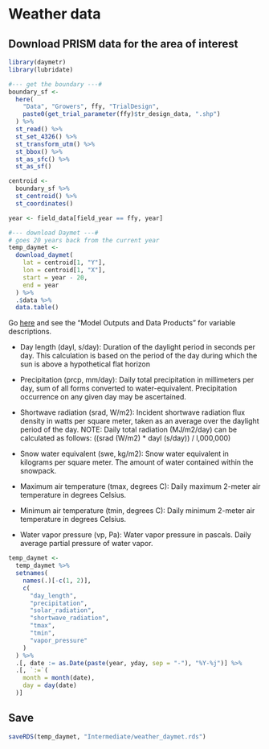 # Weather data

## Download PRISM data for the area of interest

```r
library(daymetr)
library(lubridate)
```

```r
#--- get the boundary ---#
boundary_sf <-
  here(
    "Data", "Growers", ffy, "TrialDesign",
    paste0(get_trial_parameter(ffy)$tr_design_data, ".shp")
  ) %>%
  st_read() %>%
  st_set_4326() %>%
  st_transform_utm() %>%
  st_bbox() %>%
  st_as_sfc() %>%
  st_as_sf()

centroid <-
  boundary_sf %>%
  st_centroid() %>%
  st_coordinates()

year <- field_data[field_year == ffy, year]

#--- download Daymet ---#
# goes 20 years back from the current year
temp_daymet <-
  download_daymet(
    lat = centroid[1, "Y"],
    lon = centroid[1, "X"],
    start = year - 20,
    end = year
  ) %>%
  .$data %>%
  data.table()
```

Go [here](https://daymet.ornl.gov/overview) and see the "Model Outputs and Data Products" for variable descriptions.

+ Day length (dayl,  s/day): Duration of the daylight period in seconds per day. This calculation is based on the period of the day during which the sun is above a hypothetical flat horizon

+ Precipitation (prcp,  mm/day): Daily total precipitation in millimeters per day, sum of all forms converted to water-equivalent. Precipitation occurrence on any given day may be ascertained.

+ Shortwave radiation (srad, W/m2): Incident shortwave radiation flux density in watts per square meter, taken as an average over the daylight period of the day. NOTE: Daily total radiation (MJ/m2/day) can be calculated as follows: ((srad (W/m2) * dayl (s/day)) / l,000,000)

+ Snow water equivalent (swe, kg/m2): Snow water equivalent in kilograms per square meter. The amount of water contained within the snowpack.

+ Maximum air temperature (tmax, degrees C): Daily maximum 2-meter air temperature in degrees Celsius.

+ Minimum air temperature (tmin, degrees C): Daily minimum 2-meter air temperature in degrees Celsius.

+ Water vapor pressure (vp, Pa): Water vapor pressure in pascals. Daily average partial pressure of water vapor.

```r
temp_daymet <-
  temp_daymet %>%
  setnames(
    names(.)[-c(1, 2)],
    c(
      "day_length",
      "precipitation",
      "solar_radiation",
      "shortwave_radiation",
      "tmax",
      "tmin",
      "vapor_pressure"
    )
  ) %>%
  .[, date := as.Date(paste(year, yday, sep = "-"), "%Y-%j")] %>%
  .[, `:=`(
    month = month(date),
    day = day(date)
  )]
```

## Save

```r
saveRDS(temp_daymet, "Intermediate/weather_daymet.rds")
```
